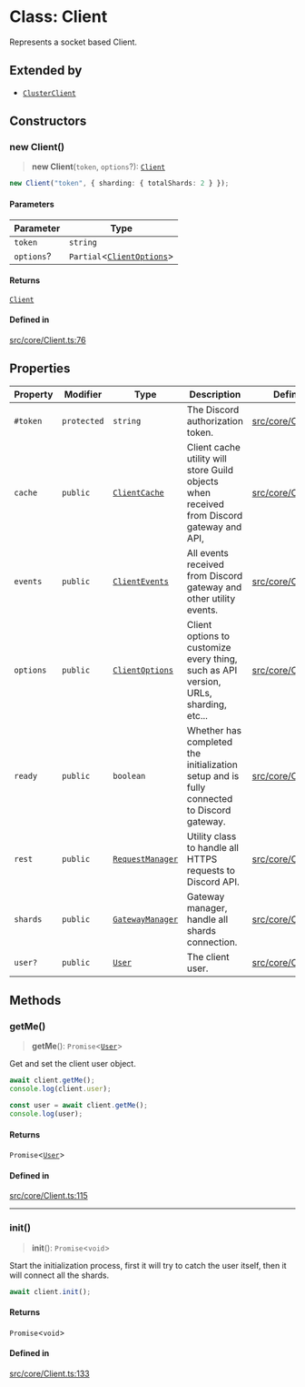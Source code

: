 # Class: Client

Represents a socket based Client.

## Extended by

- [`ClusterClient`](ClusterClient.mdx)

## Constructors

### new Client()

> **new Client**(`token`, `options`?): [`Client`](Client.mdx)

```ts copy showLineNumbers
new Client("token", { sharding: { totalShards: 2 } });
```

#### Parameters

| Parameter | Type |
| ------ | ------ |
| `token` | `string` |
| `options`? | `Partial`\<[`ClientOptions`](../interfaces/ClientOptions.mdx)\> |

#### Returns

[`Client`](Client.mdx)

#### Defined in

[src/core/Client.ts:76](https://github.com/devdimer/cordium.js/blob/06472310c5bbe29a93ef738128bd60352268a62b/src/core/Client.ts#L76)

## Properties

| Property | Modifier | Type | Description | Defined in |
| ------ | ------ | ------ | ------ | ------ |
| `#token` | `protected` | `string` | The Discord authorization token. | [src/core/Client.ts:34](https://github.com/devdimer/cordium.js/blob/06472310c5bbe29a93ef738128bd60352268a62b/src/core/Client.ts#L34) |
| `cache` | `public` | [`ClientCache`](ClientCache.mdx) | Client cache utility will store Guild objects when received from Discord gateway and API, | [src/core/Client.ts:59](https://github.com/devdimer/cordium.js/blob/06472310c5bbe29a93ef738128bd60352268a62b/src/core/Client.ts#L59) |
| `events` | `public` | [`ClientEvents`](ClientEvents.mdx) | All events received from Discord gateway and other utility events. | [src/core/Client.ts:69](https://github.com/devdimer/cordium.js/blob/06472310c5bbe29a93ef738128bd60352268a62b/src/core/Client.ts#L69) |
| `options` | `public` | [`ClientOptions`](../interfaces/ClientOptions.mdx) | Client options to customize every thing, such as API version, URLs, sharding, etc... | [src/core/Client.ts:54](https://github.com/devdimer/cordium.js/blob/06472310c5bbe29a93ef738128bd60352268a62b/src/core/Client.ts#L54) |
| `ready` | `public` | `boolean` | Whether has completed the initialization setup and is fully connected to Discord gateway. | [src/core/Client.ts:49](https://github.com/devdimer/cordium.js/blob/06472310c5bbe29a93ef738128bd60352268a62b/src/core/Client.ts#L49) |
| `rest` | `public` | [`RequestManager`](RequestManager.mdx) | Utility class to handle all HTTPS requests to Discord API. | [src/core/Client.ts:39](https://github.com/devdimer/cordium.js/blob/06472310c5bbe29a93ef738128bd60352268a62b/src/core/Client.ts#L39) |
| `shards` | `public` | [`GatewayManager`](GatewayManager.mdx) | Gateway manager, handle all shards connection. | [src/core/Client.ts:44](https://github.com/devdimer/cordium.js/blob/06472310c5bbe29a93ef738128bd60352268a62b/src/core/Client.ts#L44) |
| `user?` | `public` | [`User`](User.mdx) | The client user. | [src/core/Client.ts:64](https://github.com/devdimer/cordium.js/blob/06472310c5bbe29a93ef738128bd60352268a62b/src/core/Client.ts#L64) |

## Methods

### getMe()

> **getMe**(): `Promise`\<[`User`](User.mdx)\>

Get and set the client user object.

```ts copy showLineNumbers
await client.getMe();
console.log(client.user);
```

```ts copy showLineNumbers
const user = await client.getMe();
console.log(user);
```

#### Returns

`Promise`\<[`User`](User.mdx)\>

#### Defined in

[src/core/Client.ts:115](https://github.com/devdimer/cordium.js/blob/06472310c5bbe29a93ef738128bd60352268a62b/src/core/Client.ts#L115)

***

### init()

> **init**(): `Promise`\<`void`\>

Start the initialization process, first it will try to catch the user itself, then it will connect all the shards.

```ts copy showLineNumbers
await client.init();
```

#### Returns

`Promise`\<`void`\>

#### Defined in

[src/core/Client.ts:133](https://github.com/devdimer/cordium.js/blob/06472310c5bbe29a93ef738128bd60352268a62b/src/core/Client.ts#L133)
